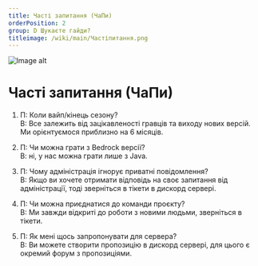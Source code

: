 ```yaml
---
title: Часті запитання (ЧаПи)
orderPosition: 2
group: D Шукаєте гайди?
titleimage: /wiki/main/Частіпитання.png
---
```


<img src='/wiki/main/Частіпитання1.png' className="topimage" alt="Image alt" />

# Часті запитання (ЧаПи)

1. П: Коли вайп/кінець сезону? <br />
В: Все залежить від зацікавленості гравців та виходу нових версій. Ми орієнтуємося приблизно на 6 місяців.

2. П: Чи можна грати з Bedrock версії? <br />
В: ні, у нас можна грати лише з Java.

3. П: Чому адміністрація ігнорує приватні повідомлення? <br />
В: Якщо ви хочете отримати відповідь на своє запитання від адміністрації, тоді зверніться в тікети в дискорд сервері.

4. П: Чи можна приєднатися до команди проєкту? <br />
В: Ми завжди відкриті до роботи з новими людьми, зверніться в тікети.


5. П: Як мені щось запропонувати для сервера? <br />
В: Ви можете створити пропозицію в дискорд сервері, для цього є окремий форум з пропозиціями.